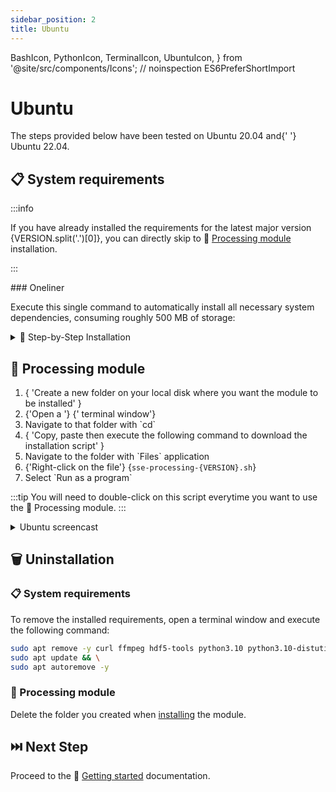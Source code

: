 ```yaml
---
sidebar_position: 2
title: Ubuntu
---
```


  BashIcon,
  PythonIcon,
  TerminalIcon,
  UbuntuIcon,
} from '@site/src/components/Icons';
// noinspection ES6PreferShortImport

# <UbuntuIcon /> Ubuntu

<Fragment>
  The steps provided below have been tested on <UbuntuIcon /> Ubuntu 20.04 and{' '}
  <UbuntuIcon /> Ubuntu 22.04.
</Fragment>

## 📋 System requirements

<Fragment>

:::info

If you have already installed the requirements for the
latest major version {VERSION.split('.')[0]}, you
can directly skip to 🧮 [Processing module](#-processing-module) installation.

:::

</Fragment>

<Fragment>
  ### <BashIcon /> Oneliner <SizeInfo size="~500 MB" />
</Fragment>

Execute this single command to automatically install all necessary system
dependencies, consuming roughly 500 MB of storage:

<UbuntuRequirementsCommandBlock13 version={VERSION} />

<details>
  <summary>
    👣 Step-by-Step Installation
  </summary>

  <Fragment>
    #### <UbuntuIcon /> System Update & Essential Dependencies

    This section ensures your system is updated and equipped with useful
    dependencies:

    <Dependencies
      noPython
      noNode
      noPnpm
      hdfTools
    />

    ```bash
    sudo apt update && \
    sudo apt upgrade -y && \
    sudo apt install -y gcc curl ffmpeg hdf5-tools
    ```

    #### <PythonIcon /> Python

    Install <PythonIcon /> Python and related components:

    ```bash
    sudo apt update && \
    sudo apt install -y software-properties-common && \
    sudo add-apt-repository -y ppa:deadsnakes/ppa && \
    sudo apt install -y python3.10 python3.10-distutils python3.10-dev
    python3-pip
    python3.10-venv && \
    curl -sS https://bootstrap.pypa.io/get-pip.py | python3.10
    ```

  </Fragment>
</details>

## 🧮 Processing module

<ol>
  <li>
    {
      'Create a new folder on your local disk where you want the module to be installed'
    }
  </li>
  <li>
    {'Open a '}
    <TerminalIcon />
    {' terminal window'}
  </li>
  <li>Navigate to that folder with `cd`</li>
  <li>
    {
      'Copy, paste then execute the following command to download the installation script'
    }
    <VenvScriptLinux version={VERSION} />
  </li>
  <li>Navigate to the folder with `Files` application</li>
  <li>
    {'Right-click on the file'}
    {<code>sse-processing-{VERSION}.sh</code>}
  </li>
  <li>Select `Run as a program`</li>
</ol>

:::tip
You will need to double-click on this script everytime you want to use the 🧮 Processing module.
:::

<details>
  <summary>
    <UbuntuIcon /> Ubuntu screencast
  </summary>
  <ReactPlayer
    controls
    loop
    url="/sse-13/install-processing-ubuntu.mp4"
  />
</details>

## 🗑️ Uninstallation

### 📋 System requirements

<Fragment>
  To remove the installed requirements, open a <TerminalIcon /> terminal window
  and execute the following command:
</Fragment>

```bash
sudo apt remove -y curl ffmpeg hdf5-tools python3.10 python3.10-distutils python3.10-dev python3-pip python3.10-venv && \
sudo apt update && \
sudo apt autoremove -y
```

### 🧮 Processing module

Delete the folder you created when [installing](#-processing-module) the module.

## ⏭️ Next Step

Proceed to the 🏃 [Getting started](../../getting-started/) documentation.
